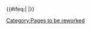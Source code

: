 {{ambox
|type=notice
|text='''{{PAGENAME}} needs a rework!'''<br/>This page does not meet up to our desired standards and is set to be revamped. You can help out by editing the page to improve its presentation or by providing suggestions [[{{TALKPAGENAME}}|on its talk page]].
}}{{#ifeq:{{NAMESPACE}}| |[[Category:Pages to be reworked]]}}
